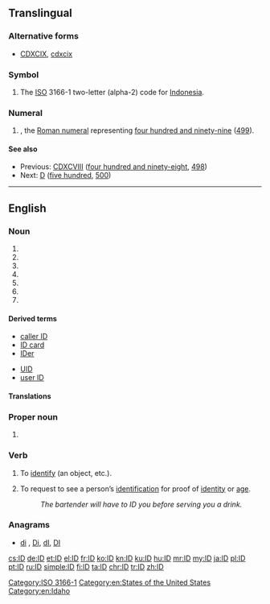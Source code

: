 {{also|Appendix:Variations of "id"}}
==Translingual==

===Alternative forms===
* {{sense|roman numeral}} [[CDXCIX]], [[cdxcix]]

===Symbol===
{{head|mul|symbol}}

# The [[ISO]] 3166-1 two-letter (alpha-2) code for [[Indonesia]].

===Numeral===
{{head|mul|misspelling}}

# {{misspelling of|CDXCIX|lang=mul}}, the [[Roman numeral]] representing [[four hundred and ninety-nine]] ([[499]]).

====See also====
* Previous: [[CDXCVIII]] ([[four hundred and ninety-eight]], [[498]])
* Next: [[D]] ([[five hundred]], [[500]])

[[Category:ISO 3166-1]]

----

==English==

===Noun===
{{en-noun|~}}

# {{abbreviation of|[[identification]] or [[identity]] [[documentation]]|lang=en}}
# {{abbreviation of|[[identifier]]|lang=en}}
# {{abbreviation of|intelligent design|lang=en}}
# {{abbreviation of|inside diameter|lang=en}}
# {{abbreviation of|inner diameter|lang=en}}
# {{abbreviation of|internal diameter|lang=en}}
# {{abbreviation of|industry discount|lang=en}}

====Derived terms====
{{der-top}}
* [[caller ID]]
* [[ID card]]
* [[IDer]]
{{der-mid}}
* [[UID]]
* [[user ID]]
{{der-bottom}}

====Translations====
{{trans-see|identification or identity documentation|ID card}}

===Proper noun===
{{en-proper noun}}

# {{abbreviation of|Idaho|lang=en}}

===Verb===
{{en-verb}}

# {{label|en|transitive}} To [[identify]] (an object, etc.).
# {{label|en|transitive}} To request to see a person’s [[identification]] for proof of [[identity]] or [[age]].
#: ''The bartender will have to ID you before serving you a drink.''

===Anagrams===
* [[di#English|di]] , [[Di#English|Di]], [[dI#English|dI]], [[DI#English|DI]]

[[Category:en:States of the United States]]
[[Category:en:Idaho]]

[[cs:ID]]
[[de:ID]]
[[et:ID]]
[[el:ID]]
[[fr:ID]]
[[ko:ID]]
[[kn:ID]]
[[ku:ID]]
[[hu:ID]]
[[mr:ID]]
[[my:ID]]
[[ja:ID]]
[[pl:ID]]
[[pt:ID]]
[[ru:ID]]
[[simple:ID]]
[[fi:ID]]
[[ta:ID]]
[[chr:ID]]
[[tr:ID]]
[[zh:ID]]